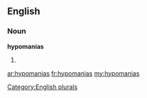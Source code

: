 ==English==

===Noun===
'''hypomanias'''

# {{plural of|[[hypomania]]}}

[[Category:English plurals]]

[[ar:hypomanias]]
[[fr:hypomanias]]
[[my:hypomanias]]